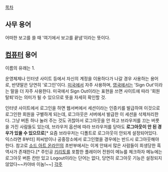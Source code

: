 {{{+2 Log Out}}}

[[목차]]
== 사무 용어 ==
어떠한 보고를 쓸 때 '여기에서 보고를 끝냄'이라는 뜻이다.

== [[컴퓨터]] 용어 ==
이름의 유래는 1.

운영체제나 인터넷 사이트 등에서 자신의 계정을 이용하다가 나갈 경우 사용하는 용어로, 반댓말은 당연히 '로그인'이다. [[미국]]에서 자주 사용하며, [[영국]]에서는 'Sign Out'이라는 말을 더 자주 사용한다. 미국에서 Sign Out이라는 표현을 쓰면 사이트에 따라 '회원 탈퇴'라는 의미가 될 수 있으므로 뜻을 자세히 확인할 것.

인터넷 사이트에서 로그인을 하면 웹서버에서 세션이라는 인증키를 발급하여 이것으로 로그인한 회원을 구별하게 되는데, 로그아웃은 서버에서 발급한 이 세션을 삭제처리한다. 그냥 버튼 하나 눌러 주는 것도 귀찮아서 로그아웃을 안 하고 브라우저를 끄는 버릇을 가진 사람들도 있는데, 브라우저 옵션에 따라 브라우저를 닫아도 '''로그아웃이 안 된 경우가 있을 수 있으므로'''[* 요즘 브라우저는 디폴트로 로그아웃이 안되게 설정되어있다. 익스라면 8부터] 피씨방이나 공중장소에서 로그인했을 경우에는 반드시 로그아웃해야 한다. 참고로 [[소드 아트 온라인]]의 초반부에서는 이게 안돼서 많은 사람들이 희생당한 흑역사가 존재한다.[* 주인공 [[키리토]]를 포함한 플레이어 전원이 메뉴를 체크하자 메뉴에는 로그아웃 버튼 칸만 있고 Logout이라는 단어는 없다, 당연히 로그아웃 기능은 설정되지 않았다~~카야바 이놈!~~] 
[[각주]]
